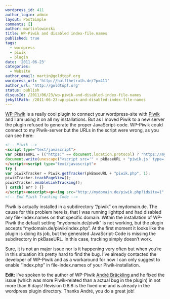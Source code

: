 ```yaml
---
wordpress_id: 411
author_login: admin
layout: PostSimple
comments: []
author: martinlowinski
title: WP-Piwik and disabled index-file.names
published: true
tags:
  - wordpress
  - piwik
  - plugin
date: '2011-06-23'
categories:
  - Website
author_email: martin@goldtopf.org
wordpress_url: 'http://halfthetruth.de/?p=411'
author_url: 'http://goldtopf.org'
status: publish
disqusId: /2011/06/23/wp-piwik-and-disabled-index-file-names
jekyllPath: /2011-06-23-wp-piwik-and-disabled-index-file-names
---
```


<a href="http://wordpress.org/extend/plugins/wp-piwik/">WP-Piwik</a> is a really cool plugin to
connect your wordpress-site with <a href="http://piwik.org/">Piwik</a> and I am using it on all my
installations. But as I moved Piwik to a new server the plugin refused to generate the proper
JavaScript-code. WP-Piwik could connect to my Piwik-server but the URLs in the script were wrong, as
you can see here:

```html
<!-- Piwik -->
<script type="text/javascript">
var pkBaseURL = (("https:" == document.location.protocol) ? "https://mydomain.de/" : "http://mydomain.de/");
document.write(unescape("<script src='" + pkBaseURL + "piwik.js' type='text/javascript'></script>"));
</script><script type="text/javascript">
try {
var piwikTracker = Piwik.getTracker(pkBaseURL + "piwik.php", 1);
piwikTracker.trackPageView();
piwikTracker.enableLinkTracking();
} catch( err ) {}
</script><noscript><p><img src="http://mydomain.de/piwik.php?idsite=1" style="border:0" alt="" /></p></noscript>
<!-- End Piwik Tracking Code -->
```

Piwik is actually installed in a subdirectory &ldquo;/piwik&rdquo; on mydomain.de. The cause for this problem here is, that I was running lighttpd and had disabled any file-index.names on that specific domain. Within the installation of WP-Piwik the default setting &ldquo;mydomain.de/piwik&rdquo; is not working, but the plugin accepts &ldquo;mydomain.de/piwik/index.php&rdquo;. At the first moment it looks like the plugin is doing its job, but the generated JavaScript-Code is missing the subdirectory in pkBaseURL. In this case, tracking simply doesn&rsquo;t work.

Sure, it is not an major issue nor is it happening very often but when you&rsquo;re in this situation it&rsquo;s pretty hard to find the bug. I&rsquo;ve already contacted the developer of WP-Piwik and as a workaround for now I can only suggest to enable &ldquo;index.php&rdquo; in file-index.names of your Piwik-installation.

<strong>Edit:</strong> I've spoken to the author of WP-Piwik <a href="http://www.braekling.de/">
  Andr&eacute; Br&auml;ckling
</a> and he fixed the issue (which was more Piwik-related than a actual bug in the plugin) in not
more than 6 days! Revision 0.8.8 is the fixed one and is already in the wordpress plugin directory.
Thanks Andr&eacute;, you do a great job!
